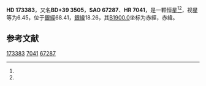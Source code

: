 {{Starbox begin
| name = HD 173383
}}
{{Starbox observe
| epoch = [[J2000.0|J2000.0]]
| constell = {{星座名待查}}<ref name=SIMBAD>{{cite web
 | url=http://simbad.u-strasbg.fr/simbad/sim-id?Ident=HR+7041
 | title=Pulsating variable Star
 | publisher=Centre de Données astronomiques de Strasbourg
 | work=SIMBAD
 | accessdate=2012-07-13
 | archive-date=2016-03-16
 | archive-url=https://web.archive.org/web/20160316120433/http://simbad.u-strasbg.fr/simbad/sim-id?Ident=HR+7041
 | dead-url=no
 }}</ref><ref name=DATA>{{cite web
 | url=http://vizier.u-strasbg.fr/viz-bin/VizieR-5?-out.add=.&-source=5050&-corr=PK=HR&-out.max=9999&HR=7041
 | title=VizieR Detailed Page
 | accessdate=2012-07-13
 | archive-date=2019-02-16
 | archive-url=https://web.archive.org/web/20190216092432/http://vizier.u-strasbg.fr/viz-bin/VizieR-5?-out.add=.&-source=5050&-corr=PK=HR&-out.max=9999&HR=7041
 | dead-url=no
 }}</ref>
| 星官 = 
| ra = {{RA|18|43|16.7}}<ref name=SIMBAD /><ref name=DATA />
| dec = {{DEC|+39|18|1}}<ref name=SIMBAD /><ref name=DATA />
| appmag_v = 6.45<ref name=SIMBAD /><ref name=DATA />
}}
{{Starbox character
| class = K5<ref name=SIMBAD /><ref name=DATA />
| b-v = 1.59<ref name=SIMBAD /><ref name=DATA />
| u-b = 2<ref name=SIMBAD /><ref name=DATA />
| r-i = <ref name=SIMBAD /><ref name=DATA />
| variable = 
}}
{{Starbox astrometry
| radial_v = 2
| prop_mo_ra = -34
| parallax = 
| p_error = 
}}
{{Starbox catalog
| names =BD+39 3505，[[SAO星表|SAO]] 67287，[[HD星表|HD]] 173383，[[HR星表|HR]] 7041}}
{{Starbox reference |Simbad=HR+7041}}
{{Starbox end}}

'''HD 173383'''，又名'''BD+39 3505'''，'''SAO 67287'''、'''HR 7041'''，是一颗恒星<ref name=SIMBAD /><ref name=DATA />，视星等为6.45，位于[[銀道座標系|銀經]]68.41，[[銀道座標系|銀緯]]18.26，其[[B1900.0|B1900.0]]坐标为赤經{{RA|18|39|56.6}}，赤緯{{DEC|+39|18.26|59}}。

== 参考文献 ==
{{reflist}}

{{star-stub}}

[[Category:HD和HDE天體|173383]]
[[Category:HR天體|7041]]
[[Category:SAO天體|67287]]